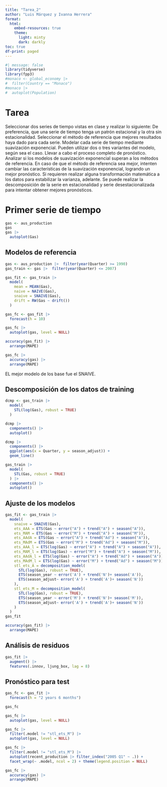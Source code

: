 ```yaml
---
title: "Tarea_2"
author: "Luis Márquez y Ivanna Herrera"
format:
  html:
    embed-resources: true
    theme:
      light: minty
      dark: darkly
toc: true
df-print: paged
---
```


```r
#| message: false
library(tidyverse)
library(fpp3)
#monaco <- global_economy |> 
#  filter(Country == "Monaco")
#monaco |> 
#  autoplot(Population)
```

# Tarea

Seleccionar dos series de tiempo vistas en clase y realizar lo siguiente:
De preferencia, que una serie de tiempo tenga un patrón estacional y la otra sin estacionalidad.
  Seleccionar el método de referencia que mejores resultados haya dado para cada       serie.
  Modelar cada serie de tiempo mediante suavización exponencial. Pueden utilizar dos   o tres variantes del modelo, según sea el caso.
  Llevar a cabo el proceso completo de pronóstico.
  Analizar si los modelos de suavización exponencial superan a los métodos de          referencia.
    En caso de que el método de referencia sea mejor, intenten cambiar las               características de la suavización exponencial, logrando un mejor pronóstico.
Si requieren realizar alguna transformación matemática a los datos para estabilizar la varianza, adelante.
Se puede realizar la descomposición de la serie en estacionalidad y serie desestacionalizada para intentar obtener mejores pronósticos.

# Primer serie de tiempo

```r
gas <- aus_production
gas
gas |> 
  autoplot(Gas)
```

## Modelos de referencia

```r
gas <- aus_production |>  filter(year(Quarter) >= 1990)
gas_train <- gas |>  filter(year(Quarter) <= 2007)

gas_fit <- gas_train |> 
  model(
    mean = MEAN(Gas),
    naive = NAIVE(Gas),
    snaive = SNAIVE(Gas),
    drift = RW(Gas ~ drift())
  )

gas_fc <- gas_fit |> 
  forecast(h = 10)

gas_fc |> 
  autoplot(gas, level = NULL)
```

```r
accuracy(gas_fit) |> 
  arrange(MAPE)
```

```r
gas_fc |> 
  accuracy(gas) |> 
  arrange(MAPE)
```

EL mejor modelo de los base fue el SNAIVE.

## Descomposición de los datos de training

```r
dcmp <- gas_train |> 
  model(
    STL(log(Gas), robust = TRUE)
  ) 

dcmp |> 
  components() |> 
  autoplot()

dcmp |> 
  components() |> 
  ggplot(aes(x = Quarter, y = season_adjust)) +
  geom_line()

gas_train |> 
  model(
    STL(Gas, robust = TRUE)
  ) |> 
  components() |> 
  autoplot()
```

## Ajuste de los modelos

```r
gas_fit <- gas_train |> 
  model(
    snaive = SNAIVE(Gas),
    ets_AAA = ETS(Gas ~ error("A") + trend("A") + season("A")),
    ets_MAM = ETS(Gas ~ error("M") + trend("A") + season("M")),
    ets_AAdA = ETS(Gas ~ error("A") + trend("Ad") + season("A")),
    ets_MAdM = ETS(Gas ~ error("M") + trend("Ad") + season("M")),
    ets_AAA_l = ETS(log(Gas) ~ error("A") + trend("A") + season("A")),
    ets_MAM_l = ETS(log(Gas) ~ error("M") + trend("A") + season("M")),
    ets_AAdA_l = ETS(log(Gas) ~ error("A") + trend("Ad") + season("A")),
    ets_MAdM_l = ETS(log(Gas) ~ error("M") + trend("Ad") + season("M")),
    stl_ets_A = decomposition_model(
      STL(log(Gas), robust = TRUE),
      ETS(season_year ~ error('A') + trend('N')+ season('A')),
      ETS(season_adjust~ error('A') + trend('A')+ season('N'))
    ),
    stl_ets_M = decomposition_model(
      STL(log(Gas), robust = TRUE),
      ETS(season_year ~ error('M') + trend('N')+ season('M')),
      ETS(season_adjust~ error('A') + trend('A')+ season('N'))
    )
  )
gas_fit
```

```r
accuracy(gas_fit) |> 
  arrange(MAPE)
```

## Análisis de residuos

```r
gas_fit |> 
  augment() |> 
  features(.innov, ljung_box, lag = 8)
```

## Pronóstico para test

```r
gas_fc <- gas_fit |> 
  forecast(h = "2 years 6 months")

gas_fc

gas_fc |> 
  autoplot(gas, level = NULL)

gas_fc |> 
  filter(.model != "stl_ets_M") |> 
  autoplot(gas, level = NULL)

gas_fc |> 
  filter(.model != "stl_ets_M") |> 
  autoplot(recent_production |> filter_index("2005 Q1" ~ .)) + 
  facet_wrap(~ .model, ncol = 2) + theme(legend.position = NULL)

gas_fc |> 
  accuracy(gas) |> 
  arrange(MAPE)
```

